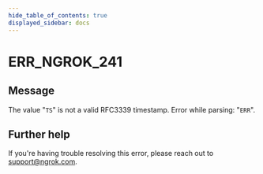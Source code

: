 ```yaml
---
hide_table_of_contents: true
displayed_sidebar: docs
---
```



# ERR_NGROK_241

## Message

The value "`TS`" is not a valid RFC3339 timestamp. Error while parsing: "`ERR`".

<ErrorDetails error="err_ngrok_241" />

## Further help

If you're having trouble resolving this error, please reach out to [support@ngrok.com](mailto:support@ngrok.com?subject=Help%20with%20ERR_NGROK_241).
